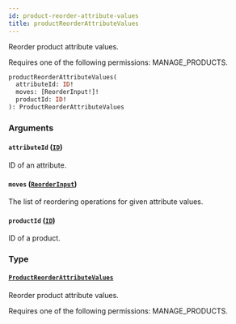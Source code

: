 ```yaml
---
id: product-reorder-attribute-values
title: productReorderAttributeValues
---
```


Reorder product attribute values.

Requires one of the following permissions: MANAGE_PRODUCTS.

```graphql
productReorderAttributeValues(
  attributeId: ID!
  moves: [ReorderInput!]!
  productId: ID!
): ProductReorderAttributeValues
```

### Arguments

#### `attributeId` ([`ID`](../../../developer/api-reference/scalars/id))

ID of an attribute.

#### `moves` ([`ReorderInput`](../../../developer/api-reference/inputs/reorder-input))

The list of reordering operations for given attribute values.

#### `productId` ([`ID`](../../../developer/api-reference/scalars/id))

ID of a product.

### Type

#### [`ProductReorderAttributeValues`](../../../developer/api-reference/objects/product-reorder-attribute-values)

Reorder product attribute values.

Requires one of the following permissions: MANAGE_PRODUCTS.
